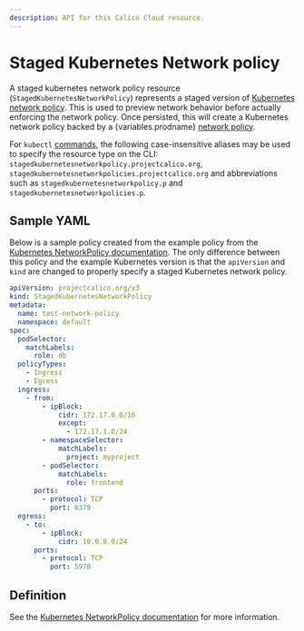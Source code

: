 ```yaml
---
description: API for this Calico Cloud resource.
---
```



# Staged Kubernetes Network policy

A staged kubernetes network policy resource (`StagedKubernetesNetworkPolicy`) represents a staged version
of [Kubernetes network policy](https://kubernetes.io/docs/concepts/services-networking/network-policies).
This is used to preview network behavior before actually enforcing the network policy. Once persisted, this
will create a Kubernetes network policy backed by a {variables.prodname}
[network policy](networkpolicy.mdx).

For `kubectl` [commands](https://kubernetes.io/docs/reference/kubectl/overview/), the following case-insensitive aliases
may be used to specify the resource type on the CLI:
`stagedkubernetesnetworkpolicy.projectcalico.org`, `stagedkubernetesnetworkpolicies.projectcalico.org` and abbreviations such as
`stagedkubernetesnetworkpolicy.p` and `stagedkubernetesnetworkpolicies.p`.

## Sample YAML

Below is a sample policy created from the example policy from the
[Kubernetes NetworkPolicy documentation](https://kubernetes.io/docs/concepts/services-networking/network-policies/#networkpolicy-resource).
The only difference between this policy and the example Kubernetes version is that the `apiVersion` and `kind` are changed
to properly specify a staged Kubernetes network policy.

```yaml
apiVersion: projectcalico.org/v3
kind: StagedKubernetesNetworkPolicy
metadata:
  name: test-network-policy
  namespace: default
spec:
  podSelector:
    matchLabels:
      role: db
  policyTypes:
    - Ingress
    - Egress
  ingress:
    - from:
        - ipBlock:
            cidr: 172.17.0.0/16
            except:
              - 172.17.1.0/24
        - namespaceSelector:
            matchLabels:
              project: myproject
        - podSelector:
            matchLabels:
              role: frontend
      ports:
        - protocol: TCP
          port: 6379
  egress:
    - to:
        - ipBlock:
            cidr: 10.0.0.0/24
      ports:
        - protocol: TCP
          port: 5978
```

## Definition

See the [Kubernetes NetworkPolicy documentation](https://v1-21.docs.kubernetes.io/docs/reference/generated/kubernetes-api/v1.21/#networkpolicyspec-v1-networking-k8s-io)
for more information.
